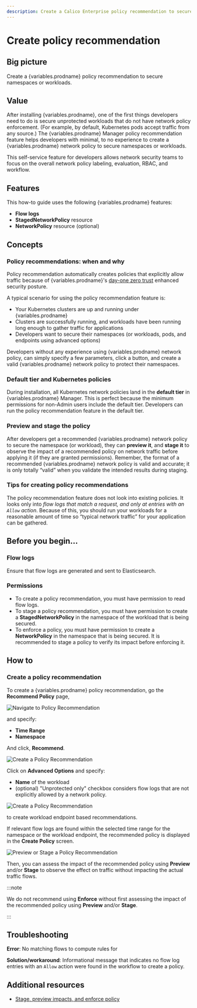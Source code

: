 ```yaml
---
description: Create a Calico Enterprise policy recommendation to secure unprotected namespaces or workloads.
---
```



# Create policy recommendation

## Big picture

Create a {variables.prodname} policy recommendation to secure namespaces or workloads.

## Value

After installing {variables.prodname}, one of the first things developers need to do is secure unprotected workloads that do not have network policy enforcement. (For example, by default, Kubernetes pods accept traffic from any source.) The {variables.prodname} Manager policy recommendation feature helps developers with minimal, to no experience to create a {variables.prodname} network policy to secure namespaces or workloads.

This self-service feature for developers allows network security teams to focus on the overall network policy labeling, evaluation, RBAC, and workflow.

## Features

This how-to guide uses the following {variables.prodname} features:

- **Flow logs**
- **StagedNetworkPolicy** resource
- **NetworkPolicy** resource (optional)

## Concepts

### Policy recommendations: when and why

Policy recommendation automatically creates policies that explicitly allow traffic because of {variables.prodname}'s [day-one zero trust](policy-best-practices.mdx#policy-best-practices-for-day-one-zero-trust) enhanced security posture.

A typical scenario for using the policy recommendation feature is:

- Your Kubernetes clusters are up and running under {variables.prodname}
- Clusters are successfully running, and workloads have been running long enough to gather traffic for applications
- Developers want to secure their namespaces (or workloads, pods, and endpoints using advanced options)

Developers without any experience using {variables.prodname} network policy, can simply specify a few parameters, click a button, and create a valid {variables.prodname} network policy to protect their namespaces.

### Default tier and Kubernetes policies

During installation, all Kubernetes network policies land in the **default tier** in {variables.prodname} Manager. This is perfect because the minimum permissions for non-Admin users include the default tier. Developers can run the policy recommendation feature in the default tier.

### Preview and stage the policy

After developers get a recommended {variables.prodname} network policy to secure the namespace (or workload), they can **preview it**, and **stage it** to observe the impact of a recommended policy on network traffic before applying it (if they are granted permissions). Remember, the format of a recommended {variables.prodname} network policy is valid and accurate; it is only totally “valid” when you validate the intended results during staging.

### Tips for creating policy recommendations

The policy recommendation feature does not look into existing policies. It looks only into _flow logs that match a request, and only at entries with an `Allow` action_. Because of this, you should run your workloads for a reasonable amount of time so “typical network traffic” for your application can be gathered.

## Before you begin...

### Flow logs

Ensure that flow logs are generated and sent to Elasticsearch.

### Permissions

- To create a policy recommendation, you must have permission to read flow logs.
- To stage a policy recommendation, you must have permission to create a **StagedNetworkPolicy** in the namespace of the workload that is being secured.
- To enforce a policy, you must have permission to create a **NetworkPolicy** in the namespace that is being secured. It is recommended to stage a policy to verify its impact before enforcing it.

## How to

### Create a policy recommendation

To create a {variables.prodname} policy recommendation, go the **Recommend Policy** page,

![Navigate to Policy Recommendation](/img/calico-enterprise/generate-policy-recommendation/recommend-policy-action-bar.png)

and specify:

- **Time Range**
- **Namespace**

And click, **Recommend**.

![Create a Policy Recommendation](/img/calico-enterprise/generate-policy-recommendation/recommend-policy-screen.png)

Click on **Advanced Options** and specify:

- **Name** of the workload
- (optional) "Unprotected only" checkbox considers flow logs that are not explicitly allowed by a network policy.

![Create a Policy Recommendation](/img/calico-enterprise/generate-policy-recommendation/recommend-policy-screen-advanced-options.png)

to create workload endpoint based recommendations.

If relevant flow logs are found within the selected time range for the namespace or the workload endpoint, the recommended policy is displayed in the **Create Policy** screen.

![Preview or Stage a Policy Recommendation](/img/calico-enterprise/generate-policy-recommendation/create-policy-action-buttons.png)

Then, you can assess the impact of the recommended policy using **Preview** and/or **Stage** to observe the effect on traffic without impacting the actual traffic flows.

:::note

We do not recommend using **Enforce** without first assessing the impact of the recommended policy using **Preview** and/or **Stage**.

:::

## Troubleshooting

**Error**: No matching flows to compute rules for

**Solution/workaround**: Informational message that indicates no flow log entries with an `Allow` action were found in the workflow to create a policy.

## Additional resources

- [Stage, preview impacts, and enforce policy](staged-network-policies.mdx)
